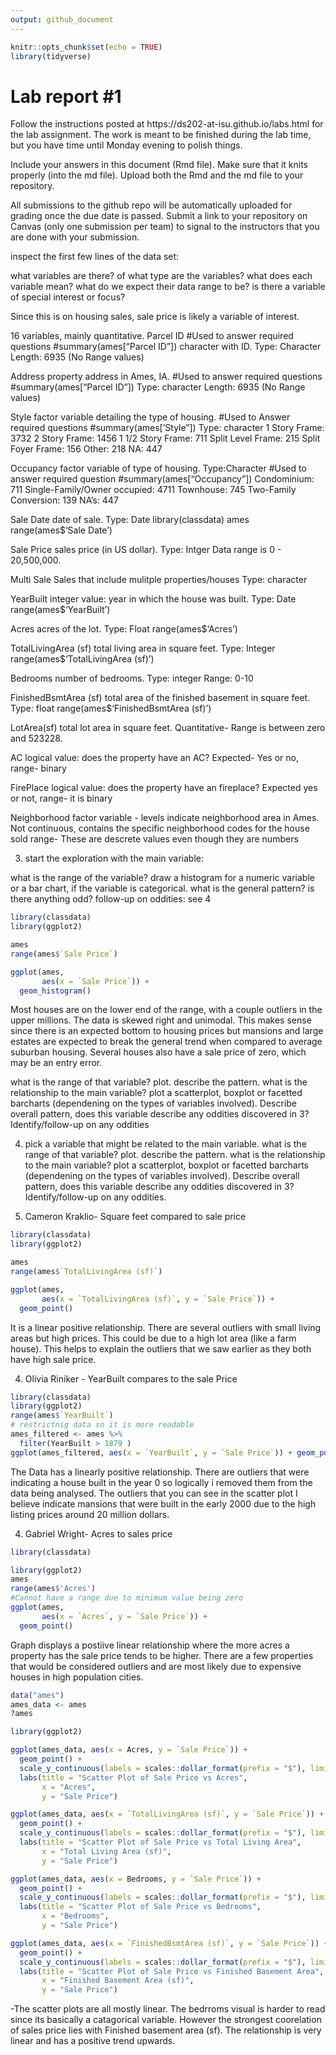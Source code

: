 ```yaml
---
output: github_document
---
```


<!-- README.md is generated from README.Rmd. Please edit the README.Rmd file -->


```r
knitr::opts_chunk$set(echo = TRUE)
library(tidyverse)
```

# Lab report #1

Follow the instructions posted at https://ds202-at-isu.github.io/labs.html for the lab assignment. The work is meant to be finished during the lab time, but you have time until Monday evening to polish things.

Include your answers in this document (Rmd file). Make sure that it knits properly (into the md file). Upload both the Rmd and the md file to your repository.  

All submissions to the github repo will be automatically uploaded for grading once the due date is passed.
Submit a link to your repository on Canvas (only one submission per team) to signal to the instructors that you are done with your submission.

inspect the first few lines of the data set:

what variables are there? of what type are the variables? what does each variable mean? what do we expect their data range to be?
is there a variable of special interest or focus?

Since this is on housing sales, sale price is likely a variable of interest.

16 variables, mainly quantitative.
Parcel ID
#Used to answer required questions
#summary(ames["Parcel ID"])
character with ID.
Type: Character
Length: 6935 (No Range values)

Address
property address in Ames, IA.
#Used to answer required questions
#summary(ames["Parcel ID"])
Type: character
Length: 6935 (No Range values)

Style
factor variable detailing the type of housing.
#Used to Answer required questions
#summary(ames['Style"])
Type: character
1 Story Frame: 3732
2 Story Frame: 1456
1 1/2 Story Frame: 711
Split Level Frame: 215
Split Foyer Frame: 156
Other: 218
NA: 447

Occupancy
factor variable of type of housing.
Type:Character
#Used to answer required question
#summary(ames["Occupancy"])
Condominium: 711
Single-Family/Owner occupied: 4711
Townhouse: 745
Two-Family Conversion: 139
NA's: 447

Sale Date
date of sale.
Type: Date
library(classdata)
ames
range(ames$'Sale Date')


Sale Price
sales price (in US dollar).
Type: Intger Data range is 0 -
20,500,000.

Multi Sale
Sales that include mulitple properties/houses
Type: character

YearBuilt
integer value: year in which the house was built.
Type: Date
range(ames$'YearBuilt')

Acres
acres of the lot.
Type: Float
range(ames$'Acres')

TotalLivingArea (sf)
total living area in square feet.
Type: Integer
range(ames$'TotalLivingArea (sf)')

Bedrooms
number of bedrooms.
Type: integer
Range: 0-10

FinishedBsmtArea (sf)
total area of the finished basement in square feet.
Type: float
range(ames$'FinishedBsmtArea (sf)')

LotArea(sf)
total lot area in square feet.
Quantitative- Range is between zero and 523228.

AC
logical value: does the property have an AC?
Expected- Yes or no, range- binary

FirePlace
logical value: does the property have an fireplace?
Expected yes or not, range- it is binary

Neighborhood
factor variable - levels indicate neighborhood area in Ames.
Not continuous, contains the specific neighborhood codes for the house sold
range- These are descrete values even though they are numbers

3. start the exploration with the main variable:

what is the range of the variable? draw a histogram for a numeric variable or a bar chart, if the variable is categorical. what is the general pattern? is there anything odd?
follow-up on oddities: see 4


```r
library(classdata)
library(ggplot2)

ames
range(ames$`Sale Price`)

ggplot(ames,
       aes(x = `Sale Price`)) +
  geom_histogram()
```
Most houses are on the lower end of the range, with a couple outliers in the upper millions. The data is skewed right and unimodal. This makes sense since there is an expected bottom to housing prices but mansions and large estates are expected to break the general trend when compared to average suburban housing. Several houses also have a sale price of zero, which may be an entry error.


what is the range of that variable? plot. describe the pattern.
what is the relationship to the main variable? plot a scatterplot, boxplot or facetted barcharts (dependening on the types of variables involved). Describe overall pattern, does this variable describe any oddities discovered in 3? Identify/follow-up on any oddities



4. pick a variable that might be related to the main variable. what is the range of that variable? plot. describe the pattern.
what is the relationship to the main variable? plot a scatterplot, boxplot or facetted barcharts (dependening on the types of variables involved). Describe overall pattern, does this variable describe any oddities discovered in 3? Identify/follow-up on any oddities.


4. Cameron Kraklio- Square feet compared to sale price
```r
library(classdata)
library(ggplot2)

ames
range(ames$`TotalLivingArea (sf)`)

ggplot(ames,
       aes(x = `TotalLivingArea (sf)`, y = `Sale Price`)) +
  geom_point()
```
It is a linear positive relationship. There are several outliers with small living areas but high prices. This could be due to a high lot area (like a farm house). This helps to explain the outliers that we saw earlier as they both have high sale price.


4. Olivia Riniker - YearBuilt compares to the sale Price 
```r
library(classdata)
library(ggplot2)
range(ames$`YearBuilt`)
# restrictnig data so it is more readable 
ames_filtered <- ames %>%
  filter(YearBuilt > 1879 )
ggplot(ames_filtered, aes(x = `YearBuilt`, y = `Sale Price`)) + geom_point()
```

The Data has a linearly positive relationship. There are outliers that were indicating a house built in the year 0 so logically i removed them from the data being analysed. The outliers that you can see in the scatter plot I believe indicate mansions that were built in the early 2000 due to the high listing prices around 20 million dollars. 

4. Gabriel Wright- Acres to sales price
```r
library(classdata)

library(ggplot2)
ames
range(ames$'Acres')
#Cannot have a range due to minimum value being zero
ggplot(ames,
       aes(x = `Acres`, y = `Sale Price`)) +
  geom_point()
```
Graph displays a postiive linear relationship where the more acres a property has the sale price tends to be higher. There are a few properties that would be considered outliers and are most likely due to expensive houses in high population cities.

```r
data("ames")
ames_data <- ames
?ames

library(ggplot2)
```

```r
ggplot(ames_data, aes(x = Acres, y = `Sale Price`)) +
  geom_point() +
  scale_y_continuous(labels = scales::dollar_format(prefix = "$"), limits = c(70000, 1000000)) +
  labs(title = "Scatter Plot of Sale Price vs Acres",
       x = "Acres",
       y = "Sale Price")
```

```r

ggplot(ames_data, aes(x = `TotalLivingArea (sf)`, y = `Sale Price`)) +
  geom_point() +
  scale_y_continuous(labels = scales::dollar_format(prefix = "$"), limits = c(70000, 1000000)) +
  labs(title = "Scatter Plot of Sale Price vs Total Living Area",
       x = "Total Living Area (sf)",
       y = "Sale Price")
```

```r

ggplot(ames_data, aes(x = Bedrooms, y = `Sale Price`)) +
  geom_point() +
  scale_y_continuous(labels = scales::dollar_format(prefix = "$"), limits = c(70000, 1000000)) +
  labs(title = "Scatter Plot of Sale Price vs Bedrooms",
       x = "Bedrooms",
       y = "Sale Price")
```

```r

ggplot(ames_data, aes(x = `FinishedBsmtArea (sf)`, y = `Sale Price`)) +
  geom_point() +
  scale_y_continuous(labels = scales::dollar_format(prefix = "$"), limits = c(70000, 1000000)) +
  labs(title = "Scatter Plot of Sale Price vs Finished Basement Area",
       x = "Finished Basement Area (sf)",
       y = "Sale Price")

```

-The scatter plots are all mostly linear. The bedrroms visual is harder to read since its basically a catagorical variable. However the strongest coorelation of sales price lies with Finished basement area (sf). The relationship is very linear and has a positive trend upwards.

